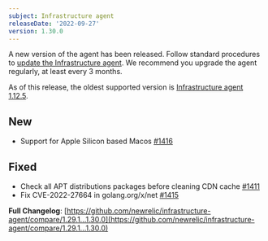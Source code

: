 ```yaml
---
subject: Infrastructure agent
releaseDate: '2022-09-27'
version: 1.30.0
---
```


A new version of the agent has been released. Follow standard procedures to [update the Infrastructure agent](https://docs.newrelic.com/docs/infrastructure/install-configure-manage-infrastructure/update-or-uninstall/update-infrastructure-agent). We recommend you upgrade the agent regularly, at least every 3 months.

As of this release, the oldest supported version is [Infrastructure agent 1.12.5](https://docs.newrelic.com/docs/release-notes/infrastructure-release-notes/infrastructure-agent-release-notes/new-relic-infrastructure-agent-1125).

## New

* Support for Apple Silicon based Macos [#1416](https://github.com/newrelic/infrastructure-agent/pull/1416)

## Fixed

* Check all APT distributions packages before cleaning CDN cache [#1411](https://github.com/newrelic/infrastructure-agent/pull/1411)
* Fix CVE-2022-27664 in golang.org/x/net [#1415](https://github.com/newrelic/infrastructure-agent/pull/1415)

**Full Changelog**: [https://github.com/newrelic/infrastructure-agent/compare/1.29.1...1.30.0](https://github.com/newrelic/infrastructure-agent/compare/1.29.1...1.30.0)
